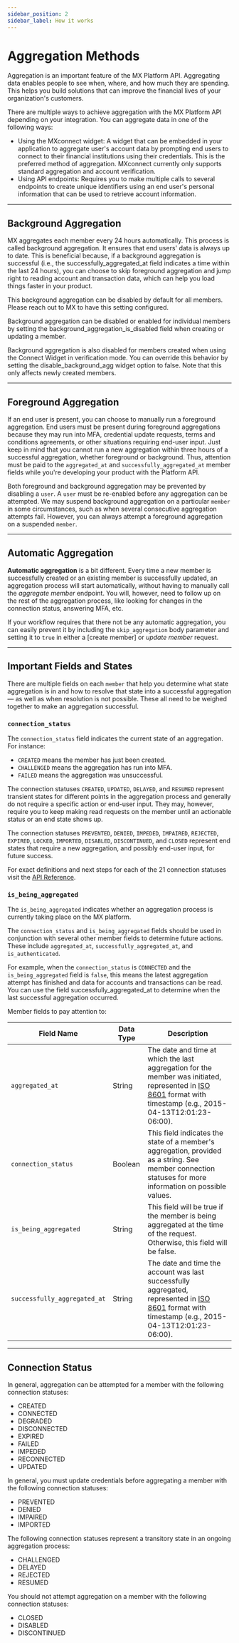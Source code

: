 ```yaml
---
sidebar_position: 2
sidebar_label: How it works
---
```


# Aggregation Methods

Aggregation is an important feature of the MX Platform API. Aggregating data enables people to see when, where, and how much they are spending. This helps you build solutions that can improve the financial lives of your organization's customers.

There are multiple ways to achieve aggregation with the MX Platform API depending on your integration. You can aggregate data in one of the following ways:

- Using the MXconnect widget: A widget that can be embedded in your application to aggregate user's account data by prompting end users to connect to their financial institutions using their credentials. This is the preferred method of aggregation. MXconnect currently only supports standard aggregation and account verification.
- Using API endpoints: Requires you to make multiple calls to several endpoints to create unique identifiers using an end user's personal information that can be used to retrieve account information.

---

## Background Aggregation

MX aggregates each member every 24 hours automatically. This process is called background aggregation. It ensures that end users' data is always up to date. This is beneficial because, if a background aggregation is successful (i.e., the successfully_aggregated_at field indicates a time within the last 24 hours), you can choose to skip foreground aggregation and jump right to reading account and transaction data, which can help you load things faster in your product.

This background aggregation can be disabled by default for all members. Please reach out to MX to have this setting configured.

Background aggregation can be disabled or enabled for individual members by setting the background_aggregation_is_disabled field when creating or updating a member.

Background aggregation is also disabled for members created when using the Connect Widget in verification mode. You can override this behavior by setting the disable_background_agg widget option to false. Note that this only affects newly created members.

---

## Foreground Aggregation

If an end user is present, you can choose to manually run a foreground aggregation. End users must be present during foreground aggregations because they may run into MFA, credential update requests, terms and conditions agreements, or other situations requiring end-user input. Just keep in mind that you cannot run a new aggregation within three hours of a successful aggregation, whether foreground or background. Thus, attention must be paid to the `aggregated_at` and `successfully_aggregated_at` member fields while you're developing your product with the Platform API.

<Admonition type="caution">

Both foreground and background aggregation may be prevented by disabling a `user`. A `user` must be re-enabled before any aggregation can be attempted. We may suspend background aggregation on a particular `member` in some circumstances, such as when several consecutive aggregation attempts fail. However, you can always attempt a foreground aggregation on a suspended `member`.

</Admonition>

---

## Automatic Aggregation

**Automatic aggregation** is a bit different. Every time a new member is successfully created or an existing member is successfully updated, an aggregation process will start automatically, without having to manually call the *aggregate member* endpoint. You will, however, need to follow up on the rest of the aggregation process, like looking for changes in the connection status, answering MFA, etc.

If your workflow requires that there not be any automatic aggregation, you can easily prevent it by including the `skip_aggregation` body parameter and setting it to `true` in either a [create member] or *update member* request.

---

## Important Fields and States

There are multiple fields on each `member` that help you determine what state aggregation is in and how to resolve that state into a successful aggregation — as well as when resolution is not possible. These all need to be weighed together to make an aggregation successful.

### `connection_status`

The `connection_status` field indicates the current state of an aggregation. For instance:

- `CREATED` means the member has just been created.
- `CHALLENGED` means the aggregation has run into MFA.
- `FAILED` means the aggregation was unsuccessful.

The connection statuses `CREATED`, `UPDATED`, `DELAYED`, and `RESUMED` represent transient states for different points in the aggregation process and generally do not require a specific action or end-user input. They may, however, require you to keep making read requests on the member until an actionable status or an end state shows up.

The connection statuses `PREVENTED`, `DENIED`, `IMPEDED`, `IMPAIRED`, `REJECTED`, `EXPIRED`, `LOCKED`, `IMPORTED`, `DISABLED`, `DISCONTINUED`, and `CLOSED` represent end states that require a new aggregation, and possibly end-user input, for future success.

For exact definitions and next steps for each of the 21 connection statuses visit the [API Reference](/platform-api).

### `is_being_aggregated`

The `is_being_aggregated` indicates whether an aggregation process is currently taking place on the MX platform.

The `connection_status` and `is_being_aggregated` fields should be used in conjunction with several other member fields to determine future actions. These include `aggregated_at`, `successfully_aggregated_at`, and `is_authenticated`.

For example, when the `connection_status` is `CONNECTED` and the `is_being_aggregated` field is `false`, this means the latest aggregation attempt has finished and data for accounts and transactions can be read. You can use the field successfully_aggregated_at to determine when the last successful aggregation occurred.

Member fields to pay attention to:

| Field Name                   | Data Type | Description                                                                                                                                                    |
|------------------------------|-----------|----------------------------------------------------------------------------------------------------------------------------------------------------------------|
| `aggregated_at`              | String    | The date and time at which the last aggregation for the member was initiated, represented in [ISO 8601](https://www.iso.org/iso-8601-date-and-time-format.html) format with timestamp (e.g., 2015-04-13T12:01:23-06:00). |
| `connection_status`          | Boolean   | This field indicates the state of a member's aggregation, provided as a string. See member connection statuses for more information on possible values.        |
| `is_being_aggregated`        | String    | This field will be true if the member is being aggregated at the time of the request. Otherwise, this field will be false.                                     |
| `successfully_aggregated_at` | String    | The date and time the account was last successfully aggregated, represented in [ISO 8601](https://www.iso.org/iso-8601-date-and-time-format.html) format with timestamp (e.g., 2015-04-13T12:01:23-06:00).               |

---

## Connection Status

In general, aggregation can be attempted for a member with the following connection statuses:

- CREATED
- CONNECTED
- DEGRADED
- DISCONNECTED
- EXPIRED
- FAILED
- IMPEDED
- RECONNECTED
- UPDATED

In general, you must update credentials before aggregating a member with the following connection statuses:

- PREVENTED
- DENIED
- IMPAIRED
- IMPORTED

The following connection statuses represent a transitory state in an ongoing aggregation process:

- CHALLENGED
- DELAYED
- REJECTED
- RESUMED

You should not attempt aggregation on a member with the following connection statuses:

- CLOSED
- DISABLED
- DISCONTINUED
